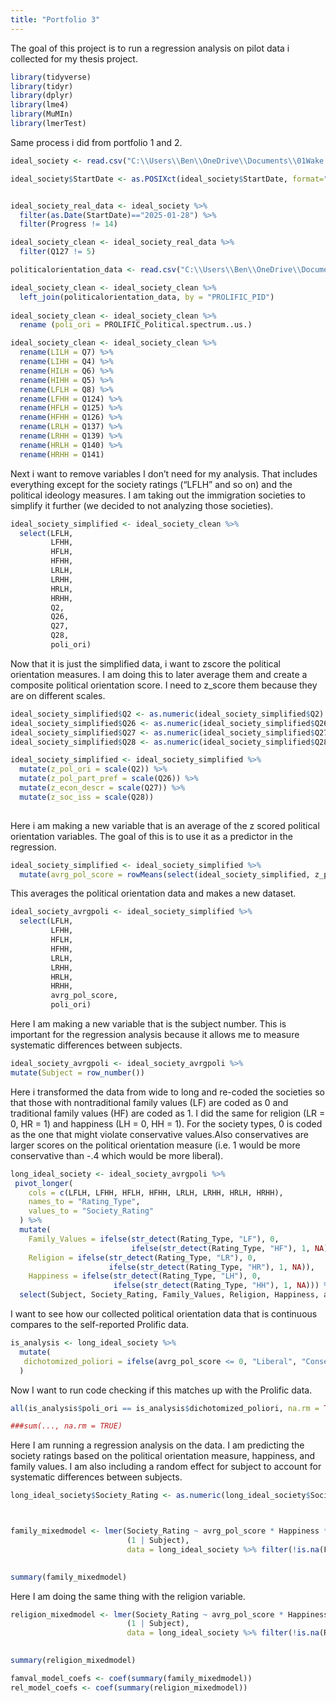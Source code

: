 ```yaml
---
title: "Portfolio 3"
---
```


The goal of this project is to run a regression analysis on pilot data i collected for my thesis project. 

```r
library(tidyverse) 
library(tidyr)
library(dplyr)
library(lme4)
library(MuMIn)
library(lmerTest)

```

Same process i did from portfolio 1 and 2.

```r

ideal_society <- read.csv("C:\\Users\\Ben\\OneDrive\\Documents\\01Wake Forest\\2025SpringDataScience\\IdealSocietyData\\RRRPILOT_IdealSocietiesConservative Values_February 10, 2025_07.27.csv")

ideal_society$StartDate <- as.POSIXct(ideal_society$StartDate, format="%Y-%m-%d %H:%M:%S", tz="UTC")


ideal_society_real_data <- ideal_society %>%
  filter(as.Date(StartDate)=="2025-01-28") %>%
  filter(Progress != 14)

ideal_society_clean <- ideal_society_real_data %>%
  filter(Q127 != 5)

politicalorientation_data <- read.csv("C:\\Users\\Ben\\OneDrive\\Documents\\01Wake Forest\\2025SpringDataScience\\IdealSocietyData\\CopyMergefile.csv")

ideal_society_clean <- ideal_society_clean %>%
  left_join(politicalorientation_data, by = "PROLIFIC_PID")
  
ideal_society_clean <- ideal_society_clean %>%
  rename (poli_ori = PROLIFIC_Political.spectrum..us.)

ideal_society_clean <- ideal_society_clean %>%
  rename(LILH = Q7) %>%
  rename(LIHH = Q4) %>%
  rename(HILH = Q6) %>%
  rename(HIHH = Q5) %>%
  rename(LFLH = Q8) %>%
  rename(LFHH = Q124) %>%
  rename(HFLH = Q125) %>%
  rename(HFHH = Q126) %>%
  rename(LRLH = Q137) %>%
  rename(LRHH = Q139) %>%
  rename(HRLH = Q140) %>%
  rename(HRHH = Q141)

```

Next i want to remove variables I don't need for my analysis. That includes everything except for the society ratings ("LFLH" and so on) and the political ideology measures. I am taking out the immigration societies to simplify it further (we decided to not analyzing those societies).


```r
ideal_society_simplified <- ideal_society_clean %>%
  select(LFLH,
         LFHH,
         HFLH,
         HFHH,
         LRLH,
         LRHH,
         HRLH,
         HRHH,
         Q2,
         Q26,
         Q27,
         Q28,
         poli_ori)
```

Now that it is just the simplified data, i want to zscore the political orientation measures. I am doing this to later average them and create a composite political orientation score. I need to z_score them because they are on different scales.

```r

ideal_society_simplified$Q2 <- as.numeric(ideal_society_simplified$Q2)
ideal_society_simplified$Q26 <- as.numeric(ideal_society_simplified$Q26)
ideal_society_simplified$Q27 <- as.numeric(ideal_society_simplified$Q27)
ideal_society_simplified$Q28 <- as.numeric(ideal_society_simplified$Q28)

ideal_society_simplified <- ideal_society_simplified %>%
  mutate(z_pol_ori = scale(Q2)) %>%
  mutate(z_pol_part_pref = scale(Q26)) %>%
  mutate(z_econ_descr = scale(Q27)) %>%
  mutate(z_soc_iss = scale(Q28))
  
```

Here i am making a new variable that is an average of the z scored political orientation variables. The goal of this is to use it as a predictor in the regression.

```r
ideal_society_simplified <- ideal_society_simplified %>%  
  mutate(avrg_pol_score = rowMeans(select(ideal_society_simplified, z_pol_ori, z_pol_part_pref, z_econ_descr, z_soc_iss), na.rm = TRUE))

```

This averages the political orientation data and makes a new dataset.

```r

ideal_society_avrgpoli <- ideal_society_simplified %>%
  select(LFLH,
         LFHH,
         HFLH,
         HFHH,
         LRLH,
         LRHH,
         HRLH,
         HRHH,
         avrg_pol_score,
         poli_ori)
```


Here I am making a new variable that is the subject number. This is important for the regression analysis because it allows me to measure systematic differences between subjects. 

```r
ideal_society_avrgpoli <- ideal_society_avrgpoli %>%
mutate(Subject = row_number())
```

Here i transformed the data from wide to long and re-coded the societies so that those with nontraditional family values (LF) are coded as 0 and traditional family values (HF) are coded as 1. I did the same for religion (LR = 0, HR = 1) and happiness (LH = 0, HH = 1). For the society types, 0 is coded as the one that might violate conservative values.Also conservatives are larger scores on the political orientation measure (i.e. 1 would be more conservative than -.4 which would be more liberal).

```r
long_ideal_society <- ideal_society_avrgpoli %>%
 pivot_longer(
    cols = c(LFLH, LFHH, HFLH, HFHH, LRLH, LRHH, HRLH, HRHH),
    names_to = "Rating_Type",
    values_to = "Society_Rating"
  ) %>%
  mutate(
    Family_Values = ifelse(str_detect(Rating_Type, "LF"), 0, 
                           ifelse(str_detect(Rating_Type, "HF"), 1, NA)),
    Religion = ifelse(str_detect(Rating_Type, "LR"), 0, 
                      ifelse(str_detect(Rating_Type, "HR"), 1, NA)),
    Happiness = ifelse(str_detect(Rating_Type, "LH"), 0, 
                       ifelse(str_detect(Rating_Type, "HH"), 1, NA))) %>%
  select(Subject, Society_Rating, Family_Values, Religion, Happiness, avrg_pol_score, poli_ori)

```

I want to see how our collected political orientation data that is continuous compares to the self-reported Prolific data.
```r

is_analysis <- long_ideal_society %>%
  mutate(
   dichotomized_poliori = ifelse(avrg_pol_score <= 0, "Liberal", "Conservative")
  )

```

Now I want to run code checking if this matches up with the Prolific data.
```r

all(is_analysis$poli_ori == is_analysis$dichotomized_poliori, na.rm = TRUE)

###sum(..., na.rm = TRUE)
```


Here I am running a regression analysis on the data. I am predicting the society ratings based on the political orientation measure, happiness, and family values. I am also including a random effect for subject to account for systematic differences between subjects.

```r



long_ideal_society$Society_Rating <- as.numeric(long_ideal_society$Society_Rating)



family_mixedmodel <- lmer(Society_Rating ~ avrg_pol_score * Happiness * Family_Values + 
                          (1 | Subject), 
                          data = long_ideal_society %>% filter(!is.na(Family_Values)))
                            

summary(family_mixedmodel)

```
Here I am doing the same thing with the religion variable.

```r


religion_mixedmodel <- lmer(Society_Rating ~ avrg_pol_score * Happiness * Religion + 
                          (1 | Subject), 
                          data = long_ideal_society %>% filter(!is.na(Religion)))
                            

summary(religion_mixedmodel)

```

```r
famval_model_coefs <- coef(summary(family_mixedmodel))
rel_model_coefs <- coef(summary(religion_mixedmodel))
```
